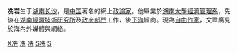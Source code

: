 {{expand|time=2009-10-23T05:34:12+00:00}}
{{unreferenced|time=2009-10-23T05:34:12+00:00}}
'''冼岩'''生于[[湖南|湖南]][[长沙|长沙]]，是[[中国|中国]]著名的網上[[政論家|政論家]]。他畢業於[[湖南大學|湖南大學]][[經濟管理系|經濟管理系]]，先後在[[湖南|湖南]][[經濟技術研究所|經濟技術研究所]]及[[政府部門|政府部門]]工作，後[[下海|下海]]經商。現為[[自由職業|自由]][[作家|作家]]，文章廣見於海內外媒體與網絡。 

{{China-writer-stub}}

[[Category:中国大陆网络作家|X冼]]
[[Category:中国评论家|冼]]
[[Category:中華人民共和國散文家|冼]]
[[Category:长沙人|S冼]]
[[Category:冼姓|S]]